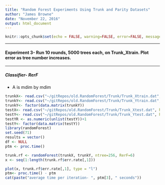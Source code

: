```yaml
---
title: "Random Forest Experiments Using Trunk and Parity Datasets"
author: "James Browne"
date: "November 22, 2016"
output: html_document
---
```


```r
knitr::opts_chunk$set(echo = FALSE, warning=FALSE, error=FALSE, message=FALSE, cache = FALSE)
```

**********************************************************************************
#### Experiment 3-  Run 10 rounds, 5000 trees each, on Trunk_Xtrain.  Plot error as tree number increases.
**********************************************************************************

##### Classifier- RerF
* A is mdim by mdim
```r
trunkX<- read.csv("~/gitRepos/old.RandomForest/Trunk/Trunk_Xtrain.dat", header=FALSE)
trunkY<- read.csv("~/gitRepos/old.RandomForest/Trunk/Trunk_Ytrain.dat", header=FALSE)
trunkY<- factor(data.matrix(trunkY))
testX<- read.csv("~/gitRepos/old.RandomForest/Trunk/Trunk_Xtest.dat", header=FALSE)
testY<- read.csv("~/gitRepos/old.RandomForest/Trunk/Trunk_Ytest.dat", header=FALSE)
testYR <- as.numeric(unlist(testY))+1
testY<- factor(data.matrix(testY))
library(randomForest)
set.seed(71)
results = vector()
df <- NULL
ptm <- proc.time()

trunk.rf <- randomForest(trunkX, trunkY, ntree=256, RerF=6)
x <- seq(1:length(trunk.rf$err.rate[,1]))

plot(x, trunk.rf$err.rate[,1], type = "l")
ptm<- proc.time() - ptm
cat(paste("average time per iteration- ", ptm[3], " seconds"))
```
